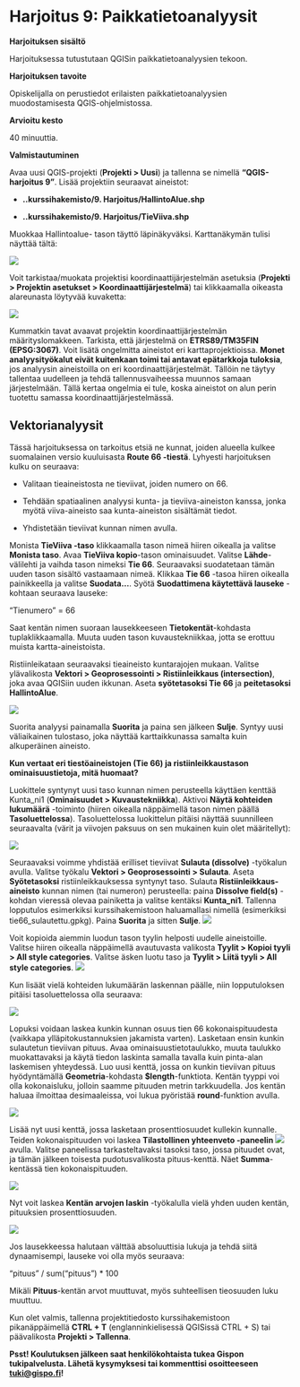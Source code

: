 # Harjoitus 9: Paikkatietoanalyysit

**Harjoituksen sisältö**

Harjoituksessa tutustutaan QGISin paikkatietoanalyysien tekoon.

**Harjoituksen tavoite**

Opiskelijalla on perustiedot erilaisten paikkatietoanalyysien muodostamisesta QGIS-ohjelmistossa.

**Arvioitu kesto**

40 minuuttia.

**Valmistautuminen**

Avaa uusi QGIS-projekti (**Projekti \> Uusi**) ja tallenna se nimellä **"QGIS-harjoitus 9"**. Lisää projektiin seuraavat aineistot:

-   **..kurssihakemisto/9. Harjoitus/HallintoAlue.shp**

-   **..kurssihakemisto/9. Harjoitus/TieViiva.shp**

Muokkaa Hallintoalue- tason täyttö läpinäkyväksi. Karttanäkymän tulisi näyttää tältä:

![](img/harjoitus_9/image1.png)

Voit tarkistaa/muokata projektisi koordinaattijärjestelmän asetuksia (**Projekti \> Projektin asetukset \> Koordinaattijärjestelmä**) tai klikkaamalla oikeasta alareunasta löytyvää kuvaketta:

![](img/harjoitus_9/image2.png)

Kummatkin tavat avaavat projektin koordinaattijärjestelmän määrityslomakkeen. Tarkista, että järjestelmä on **ETRS89/TM35FIN (EPSG:3067)**. Voit lisätä ongelmitta aineistot eri karttaprojektioissa. **Monet analyysityökalut eivät kuitenkaan toimi tai antavat epätarkkoja tuloksia**, jos analyysin aineistoilla on eri koordinaattijärjestelmät. Tällöin ne täytyy tallentaa uudelleen ja tehdä tallennusvaiheessa muunnos samaan järjestelmään. Tällä kertaa ongelmia ei tule, koska aineistot on alun perin tuotettu samassa koordinaattijärjestelmässä.

## Vektorianalyysit

Tässä harjoituksessa on tarkoitus etsiä ne kunnat, joiden alueella kulkee suomalainen versio kuuluisasta **Route 66 -tiestä**. Lyhyesti harjoituksen kulku on seuraava:

-   Valitaan tieaineistosta ne tieviivat, joiden numero on 66.

-   Tehdään spatiaalinen analyysi kunta- ja tieviiva-aineiston kanssa, jonka myötä viiva-aineisto saa kunta-aineiston sisältämät tiedot.

-   Yhdistetään tieviivat kunnan nimen avulla.

Monista **TieViiva -taso** klikkaamalla tason nimeä hiiren oikealla ja valitse **Monista taso**. Avaa **TieViiva kopio**-tason ominaisuudet. Valitse **Lähde**-välilehti ja vaihda tason nimeksi **Tie 66**. Seuraavaksi suodatetaan tämän uuden tason sisältö vastaamaan nimeä. Klikkaa **Tie 66** -tasoa hiiren oikealla painikkeella ja valitse **Suodata...**. Syötä **Suodattimena käytettävä lauseke** -kohtaan seuraava lauseke:

::: code-box
"Tienumero" = 66
:::

Saat kentän nimen suoraan lausekkeeseen **Tietokentät**-kohdasta tuplaklikkaamalla. Muuta uuden tason kuvaustekniikkaa, jotta se erottuu muista kartta-aineistoista.

Ristiinleikataan seuraavaksi tieaineisto kuntarajojen mukaan. Valitse ylävalikosta **Vektori \> Geoprosessointi \> Ristiinleikkaus (intersection)**, joka avaa QGISiin uuden ikkunan. Aseta **syötetasoksi Tie 66** ja **peitetasoksi HallintoAlue**.

![](img/harjoitus_9/image3.png)

Suorita analyysi painamalla **Suorita** ja paina sen jälkeen **Sulje**. Syntyy uusi väliaikainen tulostaso, joka näyttää karttaikkunassa samalta kuin alkuperäinen aineisto.

::: hint-box
**Kun vertaat eri tiestöaineistojen (Tie 66) ja ristiinleikkaustason ominaisuustietoja, mitä huomaat?**
:::

Luokittele syntynyt uusi taso kunnan nimen perusteella käyttäen kenttää Kunta_ni1 (**Ominaisuudet \> Kuvaustekniikka**). Aktivoi **Näytä kohteiden lukumäärä** -toiminto (hiiren oikealla näppäimellä tason nimen päällä **Tasoluettelossa**). Tasoluettelossa luokittelun pitäisi näyttää suunnilleen seuraavalta (värit ja viivojen paksuus on sen mukainen kuin olet määritellyt):

![](img/harjoitus_9/image4.png)

Seuraavaksi voimme yhdistää erilliset tieviivat **Sulauta (dissolve)** -työkalun avulla. Valitse työkalu **Vektori \> Geoprosessointi \> Sulauta**. Aseta **Syötetasoksi** ristiinleikkauksessa syntynyt taso. Sulauta **Ristiinleikkaus-aineisto** kunnan nimen (tai numeron) perusteella: paina **Dissolve field(s)** -kohdan vieressä olevaa painiketta ja valitse kentäksi **Kunta_ni1**. Tallenna lopputulos esimerkiksi kurssihakemistoon haluamallasi nimellä (esimerkiksi tie66_sulautettu.gpkg). Paina **Suorita** ja sitten **Sulje**.
![](img/harjoitus_9/image5.png)

Voit kopioida aiemmin luodun tason tyylin helposti uudelle aineistoille. Valitse hiiren oikealla näppäimellä avautuvasta valikosta **Tyylit \> Kopioi tyyli \> All style categories**. Valitse äsken luotu taso ja **Tyylit \> Liitä tyyli \> All style categories**.
![](img/harjoitus_9/image6.png)

Kun lisäät vielä kohteiden lukumäärän laskennan päälle, niin lopputuloksen pitäisi tasoluettelossa olla seuraava:

![](img/harjoitus_9/image7.png)

Lopuksi voidaan laskea kunkin kunnan osuus tien 66 kokonaispituudesta (vaikkapa ylläpitokustannuksien jakamista varten). Lasketaan ensin kunkin sulautetun tieviivan pituus. Avaa ominaisuustietotaulukko, muuta taulukko muokattavaksi ja käytä tiedon laskinta samalla tavalla kuin pinta-alan laskemisen yhteydessä. Luo uusi kenttä, jossa on kunkin tieviivan pituus hyödyntämällä **Geometria**-kohdasta **\$length**-funktiota. Kentän tyyppi voi olla kokonaisluku, jolloin saamme pituuden metrin tarkkuudella. Jos kentän haluaa ilmoittaa desimaaleissa, voi lukua pyöristää **round**-funktion avulla.

![](img/harjoitus_9/image8.png)

Lisää nyt uusi kenttä, jossa lasketaan prosenttiosuudet kullekin kunnalle. Teiden kokonaispituuden voi laskea **Tilastollinen yhteenveto -paneelin** ![](img/harjoitus_9/image9.png) avulla. Valitse paneelissa tarkasteltavaksi tasoksi taso, jossa pituudet ovat, ja tämän jälkeen toisesta pudotusvalikosta pituus-kenttä. Näet **Summa**-kentässä tien kokonaispituuden.

![](img/harjoitus_9/image10.png)

Nyt voit laskea **Kentän arvojen laskin** -työkalulla vielä yhden uuden kentän, pituuksien prosenttiosuuden.

![](img/harjoitus_9/image11.png)

Jos lausekkeessa halutaan välttää absoluuttisia lukuja ja tehdä siitä dynaamisempi, lauseke voi olla myös seuraava:

::: code-box
"pituus" / sum("pituus") \* 100
:::

Mikäli **Pituus**-kentän arvot muuttuvat, myös suhteellisen tieosuuden luku muuttuu.

Kun olet valmis, tallenna projektitiedosto kurssihakemistoon pikanäppäimellä **CTRL + T** (englanninkielisessä QGISissä CTRL + S) tai päävalikosta **Projekti \> Tallenna**.

::: hint-box
**Psst! Koulutuksen jälkeen saat henkilökohtaista tukea Gispon tukipalvelusta. Lähetä kysymyksesi tai kommenttisi osoitteeseen [tuki\@gispo.fi](mailto:tuki@gispo.fi){.email}!**
:::
